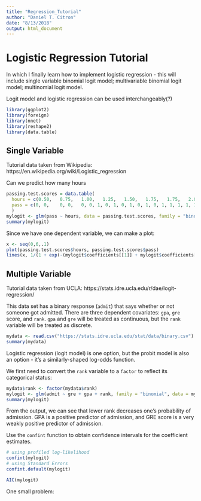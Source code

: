 ```yaml
---
title: "Regression_Tutorial"
author: "Daniel T. Citron"
date: "8/13/2018"
output: html_document
---
```

# Logistic Regression Tutorial
In which I finally learn how to implement logistic regression - this will include single variable binomial logit model; multivariable binomial logit model; multinomial logit model.

Logit model and logistic regression can be used interchangeably(?)

```r
library(ggplot2)
library(foreign)
library(nnet)
library(reshape2)
library(data.table)
```

## Single Variable
Tutorial data taken from Wikipedia: https://en.wikipedia.org/wiki/Logistic_regression

Can we predict how many hours 

```r
passing.test.scores = data.table(
  hours = c(0.50,	0.75,	1.00,	1.25,	1.50,	1.75,	1.75,	2.00,	2.25,	2.50,	2.75,	3.00,	3.25,	3.50,	4.00,	4.25,	4.50,	4.75,	5.00,	5.5),
  pass = c(0, 0,	0, 0,	0, 0, 1, 0, 1, 0, 1, 0, 1, 0, 1, 1, 1, 1, 1, 1)
  )
mylogit <- glm(pass ~ hours, data = passing.test.scores, family = "binomial")
summary(mylogit)
```

Since we have one dependent variable, we can make a plot:
```r
x <- seq(0,6,.1)
plot(passing.test.scores$hours, passing.test.scores$pass)
lines(x, 1/(1 + exp(-(mylogit$coefficients[[1]] + mylogit$coefficients[[2]]*x))))
```


## Multiple Variable
Tutorial data taken from UCLA: https://stats.idre.ucla.edu/r/dae/logit-regression/

This data set has a binary response (`admit`) that says whether or not someone got admitted.  There are three dependent covariates: `gpa`, `gre` score, and `rank`.  `gpa` and `gre` will be treated as continuous, but the `rank` variable will be treated as discrete.
```r
mydata <- read.csv("https://stats.idre.ucla.edu/stat/data/binary.csv")
summary(mydata)
```

Logistic regression (logit model) is one option, but the probit model is also an option - it's a similarly-shaped log-odds function.

We first need to convert the `rank` variable to a `factor` to reflect its categorical status:
```r
mydata$rank <- factor(mydata$rank)
mylogit <- glm(admit ~ gre + gpa + rank, family = "binomial", data = mydata)
summary(mylogit)
```

From the output, we can see that lower rank decreases one's probability of admission. GPA is a positive predictor of admission, and GRE score is a very weakly positive predictor of admission.

Use the `confint` function to obtain confidence intervals for the coefficient estimates.
```r
# using profiled log-likelihood
confint(mylogit)
# using Standard Errors
confint.default(mylogit)
```

```r
AIC(mylogit)
```

One small problem: 
